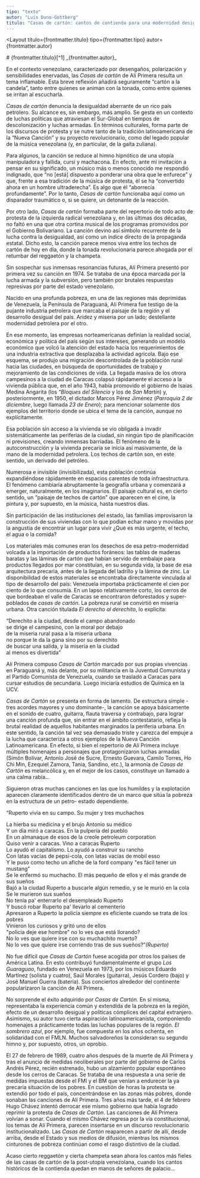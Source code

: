 ```yaml
---
tipo: "texto"
autor: "Luis Duno-Gottberg"
titulo: "Casas de cartón: cantos de contienda para una modernidad desigual"
---
```



<Layout
  titulo={frontmatter.titulo}
  tipo={frontmatter.tipo}
  autor={frontmatter.autor}
>

<Prose>
# {frontmatter.titulo}[^1]
_{frontmatter.autor}_

<ImageCaption
  mobileImgUrl={image1}
  desktopImgUrl={image1}
  caption="Pie de foto"
  alt="alt"
  clase="mt-20"
/>

<ImageCaption
  mobileImgUrl={image2}
  desktopImgUrl={image2}
  caption="Pie de foto"
  alt="alt"
  clase="mt-20"
/>

<ImageCaption
  mobileImgUrl={image3}
  desktopImgUrl={image3}
  caption="Pie de foto"
  alt="alt"
  clase="mt-20"
/>

<ImageCaption
  mobileImgUrl={image4}
  desktopImgUrl={image4}
  caption="Pie de foto"
  alt="alt"
  clase="mt-20"
/>

<ImageCaption
  mobileImgUrl={image5}
  desktopImgUrl={image5}
  caption="Pie de foto"
  alt="alt"
  clase="mt-20"
/>

<ImageCaption
  mobileImgUrl={image6}
  desktopImgUrl={image6}
  caption="Pie de foto"
  alt="alt"
  clase="mt-20"
/>

<ImageCaption
  mobileImgUrl={image7}
  desktopImgUrl={image7}
  caption="Pie de foto"
  alt="alt"
  clase="mt-20"
/>

<ImageCaption
  mobileImgUrl={image8}
  desktopImgUrl={image8}
  caption="Pie de foto"
  alt="alt"
  clase="mt-20"
/>

<ImageCaption
  mobileImgUrl={image9}
  desktopImgUrl={image9}
  caption="Pie de foto"
  alt="alt"
  clase="mt-20"
/>

<ImageCaption
  mobileImgUrl={image10}
  desktopImgUrl={image10}
  caption="Pie de foto"
  alt="alt"
  clase="mt-20"
/>

En el contexto venezolano, caracterizado por desengaños, polarización y sensibilidades enervadas, las _Casas de cartón_ de Alí Primera resulta un tema inflamable. Esta breve reflexión añadirá seguramente “cartón a la candela”, tanto entre quienes se animan con la tonada, como entre quienes se irritan al escucharla.

_Casas de cartón_ denuncia la desigualdad aberrante de un rico país petrolero. Su alcance es, sin embargo, más amplio. Se gesta en un contexto de luchas políticas que atraviesan el Sur-Global en tiempos de descolonización y luchas armadas. En términos culturales, forma parte de los discursos de protesta y se nutre tanto de la tradición latinoamericana de la “Nueva Canción” y su proyecto revolucionario, como del legado popular de la música venezolana (y, en particular, de la gaita zuliana).

Para algunos, la canción se reduce al himno hipnótico de una utopía manipuladora y fallida, cursi y machacona. En efecto, ante mi invitación a pensar en su significado, un músico más o menos conocido me respondió indignado, que “no [está] dispuesto a ponderar una obra que le enfurece” y que, frente a esa tradición de la música de protesta, él se ha “convertido ahora en un hombre ultraderecha”. Es algo que él “aborrecía profundamente”. Por lo tanto, _Casas de cartón_ funcionaba aquí como un disparador traumático o, si se quiere, un detonante de la reacción.

Por otro lado, _Casas de cartón_ formaba parte del repertorio de todo acto de protesta de la izquierda radical venezolana y, en las últimas dos décadas, no faltó en una que otra cortina musical de los programas promovidos por el Gobierno Bolivariano. La canción devino así símbolo recurrente de la lucha contra la desigualdad, así como un índice directo de la propaganda estatal. Dicho esto, la canción parece menos viva entre los techos de cartón de hoy en día, donde la tonada revolucionaria parece ahogada por el retumbar del reggaetón y la champeta.

Sin sospechar sus inmensas resonancias futuras, Alí Primera presentó por primera vez su canción en 1974. Se trataba de una época marcada por la lucha armada y la subversión, pero también por brutales respuestas represivas por parte del estado venezolano.

Nacido en una profunda pobreza, en una de las regiones más deprimidas de Venezuela, la Península de Paraguaná, Alí Primera fue testigo de la pujante industria petrolera que marcaba el paisaje de la región y el desarrollo desigual del país. Aridez y miseria por un lado; destellante modernidad petrolera por el otro.

En ese momento, las empresas norteamericanas definían la realidad social, económica y política del país según sus intereses, generando un modelo económico que volcó la atención del estado hacia los requerimientos de una industria extractiva que desplazaba la actividad agrícola. Bajo ese esquema, se produjo una migración descontrolada de la población rural hacia las ciudades, en búsqueda de oportunidades de trabajo y mejoramiento de las condiciones de vida. La llegada masiva de los otrora campesinos a la ciudad de Caracas colapsó rápidamente el acceso a la vivienda pública que, en el año 1943, había promovido el gobierno de Isaías Medina Angarita (los “_Bloques del Silencio_ y los de _San Martín_) y, posteriormente, en 1950, el dictador Marcos Pérez Jiménez (_Parroquia 2 de diciembre_, luego llamada _23 de Enero_); para mencionar solamente dos ejemplos del territorio donde se ubica el tema de la canción, aunque no explícitamente.

Esa población sin acceso a la vivienda se vio obligada a invadir sistemáticamente las periferias de la ciudad, sin ningún tipo de planificación ni previsiones, creando inmensas barriadas. El fenómeno de la autoconstrucción y la vivienda precaria se inicia así masivamente, de la mano de la modernidad petrolera. Los techos de cartón son, en este sentido, un derivado del petróleo.

Numerosa e invisible (invisibilizada), esta población continúa expandiéndose rápidamente en espacios carentes de toda infraestructura. El fenómeno cambiaría abruptamente la geografía urbana y comenzará a emerger, naturalmente, en los imaginarios. El paisaje cultural es, en cierto sentido, un “paisaje de techos de cartón” que aparecen en el cine, la pintura y, por supuesto, en la música, hasta nuestros días.

Sin participación de las instituciones del estado, las familias improvisaron la construcción de sus viviendas con lo que podían echar mano y movidas por la angustia de encontrar un lugar para vivir ¿Qué es más urgente, el techo, el agua o la comida?

Los materiales más comunes eran los desechos de esa petro-modernidad volcada a la importación de productos foráneos: las tablas de maderas baratas y las láminas de cartón que habían servido de embalaje para productos llegados por mar constituían, en su segunda vida, la base de esa arquitectura precaria, antes de la llegada del ladrillo y la lámina de zinc. La disponibilidad de estos materiales se encontraba directamente vinculada al tipo de desarrollo del país: Venezuela importaba prácticamente el cien por ciento de lo que consumía. En un lapso relativamente corto, los cerros de que bordeaban el valle de Caracas se encontraron deforestados y super-poblados de _casas de cartón_. La pobreza rural se convirtió en miseria urbana. Otra canción titulada _El derecho al derechito_, lo explicita:

“Derechito a la ciudad, desde el campo abandonado\
se dirige el campesino, con la moral por debajo\
de la miseria rural pasa a la miseria urbana\
no porque le da la gana sino por su derechito\
de buscar una salida, y la miseria en la ciudad\
al menos es divertida”

Alí Primera compuso _Casas de Cartón_ marcado por sus propias vivencias en Paraguaná y, más delante, por su militancia en la Juventud Comunista y el Partido Comunista de Venezuela, cuando se trasladó a Caracas para cursar estudios de secundaria. Luego iniciaría estudios de Química en la UCV.

_Casas de Cartón_ se presenta en forma de lamento. De estructura simple -tres acordes mayores y uno dominante-, la canción se apoya básicamente en el sonido de cuatro, guitarra, flauta traversa y contrabajo, para lograr una canción profunda que, sin entrar en el ámbito contestatario, refleja la brutal realidad de aquellos habitantes marginados la periferia urbana. En este sentido, la canción tal vez sea demasiado triste y carezca del empuje a la lucha que caracteriza a otros ejemplos de la Nueva Canción Latinoamericana. En efecto, si bien el repertorio de Alí Primera incluye múltiples homenajes a personajes que protagonizaron luchas armadas (Simón Bolívar, Antonio José de Sucre, Ernesto Guevara, Camilo Torres, Ho Chi Min, Ezequiel Zamora, Tania, Sandino, etc.), la armonía de _Casas de Cartón_ es melancólica y, en el mejor de los casos, constituye un llamado a una calma rabia...

Siguieron otras muchas canciones en las que los humildes y la explotación aparecen claramente identificados dentro de un marco que sitúa la pobreza en la estructura de un petro- estado dependiente.

“Ruperto vivía en su campo. Su mujer y tres muchachos

La hierba su medicina y el brujo Antonio su médico\
Y un día miró a caracas. En la pulpería del pueblo\
En un almanaque de esos de la creole petroleum corporation\
Quiso venir a caracas. Vino a caracas Ruperto\
Lo ayudó el capitalismo. Lo ayudó a construir su rancho\
Con latas vacías de pepsi-cola, con latas vacías de mobil esso\
Y le puso como techo un afiche de la ford company "es fácil tener un mustang"\
Se le enfermó su muchacho. El más pequeño de ellos y el más grande de sus sueños\
Bajó a la ciudad Ruperto a buscarle algún remedio, y se le murió en la cola\
Se le murieron sus sueños\
No tenía pa' enterrarlo el desempleado Ruperto\
Y buscó robar Ruperto pa' llevarlo al cementerio\
Apresaron a Ruperto la policía siempre es eficiente cuando se trata de los pobres\
Vinieron los curiosos y gritó uno de ellos\
"policía deje ese hombre" no lo ves que está llorando?\
No lo ves que quiere irse con su muchachito muerto?\
No lo ves que quiere irse corriendo tras de sus sueños?”_(Ruperto)_

No fue difícil que _Casas de Cartón_ fuese acogida por otros los países de América Latina. En esto contribuyó fundamentalmente el grupo _Los Guaraguao_, fundado en Venezuela en 1973, por los músicos Eduardo Martínez (solista y cuatro), Saúl Morales (guitarra), Jesús Cordero (bajo) y José Manuel Guerra (batería). Sus conciertos alrededor del continente popularizaron la canción de Alí Primera.

No sorprende el éxito adquirido por _Casas de Cartón_. En sí misma, representaba la experiencia común y extendida de la pobreza en la región, efecto de un desarrollo desigual y políticas cómplices del capital extranjero. Asimismo, su autor tuvo cierta aspiración latinoamericanista, componiendo homenajes a prácticamente todas las luchas populares de la región. _El sombrero azul_, por ejemplo, fue compuesta en los años ochenta, en solidaridad con el FMLN. Muchos salvadoreños la consideran su segundo himno y, por supuesto, otros, un oprobio.

El 27 de febrero de 1989, cuatro años después de la muerte de Alí Primera y tras el anuncio de medidas neoliberales por parte del gobierno de Carlos Andrés Pérez, recién estrenado, hubo un alzamiento popular espontáneo desde los cerros de Caracas. Se trataba de una respuesta a una serie de medidas impuestas desde el FMI y el BM que venían a endurecer la ya precaria situación de los pobres. En cuestión de horas la protesta se extendió por todo el país, concentrándose en las zonas más pobres, donde sonaban las canciones de Alí Primera. Tres años más tarde, el 4 de febrero Hugo Chávez intentó derrocar ese mismo gobierno que había logrado reprimir la protesta de _Casas de Cartón_. Las canciones de Alí Primera volvían a sonar. Cuando el mismo Chávez regresa por la vía constitucional, los temas de Alí Primera, parecen insertarse en un discurso revolucionario institucionalizado. Las _Casas de Cartón_ reaparecen a partir de allí, desde arriba, desde el Estado y sus medios de difusión, mientras los mismos cinturones de pobreza continúan como el rasgo distintivo de la ciudad.

Acaso cierto reggaetón y cierta champeta sean ahora los cantos más fieles de las casas de cartón de la post-utopía venezolana, cuando los cantos históricos de la contienda quedan en manos de señores de palacio...

[^1]: Mi gratitud a Gustavo Valcárcel, melómano y rebelde. Estas líneas le habrán de molestar, con el cariño de siempre...

</Prose>
</Layout>
